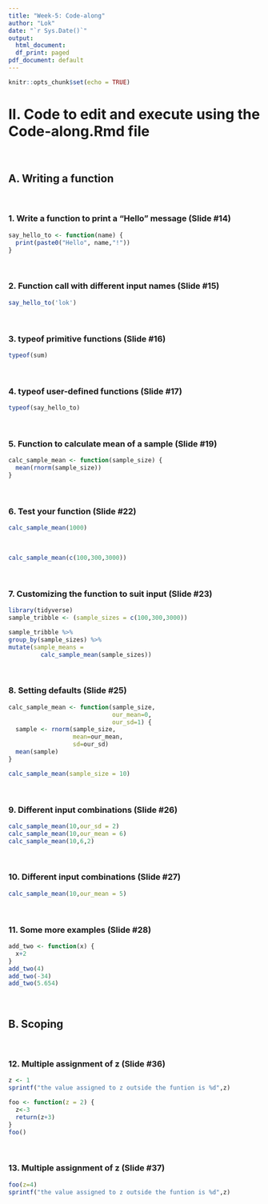 ```yaml
---
title: "Week-5: Code-along"
author: "Lok"
date: "`r Sys.Date()`"
output:
  html_document:
  df_print: paged
pdf_document: default
---
```


  ```r
knitr::opts_chunk$set(echo = TRUE)
```

# II. Code to edit and execute using the Code-along.Rmd file 
<br>

## A. Writing a function
<br>

### 1. Write a function to print a "Hello" message (Slide #14)

```r
say_hello_to <- function(name) {
  print(paste0("Hello", name,"!"))
}

```
<br>

### 2. Function call with different input names (Slide #15)

```r
say_hello_to('lok')
```
<br>

### 3. typeof primitive functions (Slide #16)

```r
typeof(sum)
```
<br>

### 4. typeof user-defined functions (Slide #17)

```r
typeof(say_hello_to)

```
<br>

### 5. Function to calculate mean of a sample (Slide #19)

```r
calc_sample_mean <- function(sample_size) {
  mean(rnorm(sample_size))
}
```
<br>

### 6. Test your function (Slide #22)

```r
calc_sample_mean(1000)
```
<br>
```r
calc_sample_mean(c(100,300,3000))
```
<br>

### 7. Customizing the function to suit input (Slide #23)

```r
library(tidyverse)
sample_tribble <- (sample_sizes = c(100,300,3000))

sample_tribble %>%
group_by(sample_sizes) %>%
mutate(sample_means = 
         calc_sample_mean(sample_sizes))
```
<br>

### 8. Setting defaults (Slide #25)

```r
calc_sample_mean <- function(sample_size,
                             our_mean=0,
                             our_sd=1) {
  sample <- rnorm(sample_size,
                  mean=our_mean,
                  sd=our_sd)
  mean(sample)
}

calc_sample_mean(sample_size = 10)
```
<br>

### 9. Different input combinations (Slide #26)

```r
calc_sample_mean(10,our_sd = 2)
calc_sample_mean(10,our_mean = 6)
calc_sample_mean(10,6,2)
```
<br>

### 10. Different input combinations (Slide #27)

```r
calc_sample_mean(10,our_mean = 5)
```
<br>

### 11. Some more examples (Slide #28)

```r
add_two <- function(x) {
  x+2
}
add_two(4)
add_two(-34)
add_two(5.654)
```
<br>

## B. Scoping
<br>

### 12. Multiple assignment of z (Slide #36)

```r
z <- 1
sprintf("the value assigned to z outside the funtion is %d",z)

foo <- function(z = 2) {
  z<-3
  return(z+3)
}
foo()
```
<br>

### 13. Multiple assignment of z (Slide #37)

```r
foo(z=4)
sprintf("the value assigned to z outside the funtion is %d",z)
```
<br>